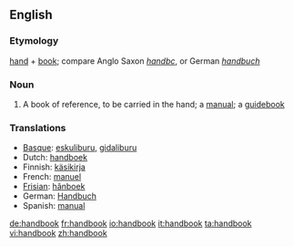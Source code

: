 ==English==

===Etymology===
[[hand]] + [[book]]; compare Anglo Saxon ''[[handbc]]'', or German ''[[handbuch]]''

===Noun===
{{wikipedia}}
{{en-noun}}

# A book of reference, to be carried in the hand; a [[manual]]; a [[guidebook]]

===Translations===
{{rfc-level|Translations at L3+ (AutoFormat would have corrected level of Translations)}}
{{top}}
*[[Basque]]: [[eskuliburu]], [[gidaliburu]]
*Dutch: [[handboek]] {{n}}
*Finnish: [[käsikirja]]
*French: [[manuel]] {{m}}
*[[Frisian]]: [[hânboek]] {{n}}
*German: [[Handbuch]] {{n}}
*Spanish: [[manual]] {{m}}
{{bottom}}

[[de:handbook]]
[[fr:handbook]]
[[io:handbook]]
[[it:handbook]]
[[ta:handbook]]
[[vi:handbook]]
[[zh:handbook]]